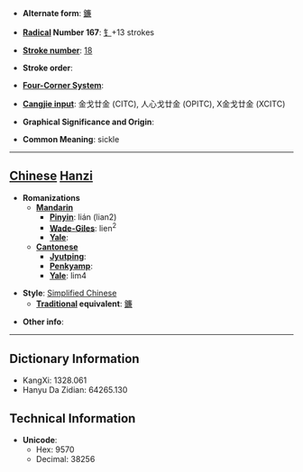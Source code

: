 * '''Alternate form''': [[鐮]]

* '''[[Wiktionary:Chinese radical index| Radical]] Number 167''': [[Wiktionary:Chinese radical index 钅|钅]]+13 strokes

* '''[[Wiktionary:Chinese total strokes index|Stroke number]]''': [[Wiktionary:Chinese total strokes index 18|18]]

* '''Stroke order''': 

* '''[[Wiktionary:Chinese four corner index|Four-Corner System]]''': 

* '''[[Wiktionary:Chinese Cangjie index|Cangjie input]]''': 金戈廿金 (CITC), 人心戈廿金 (OPITC), X金戈廿金 (XCITC)

* '''Graphical Significance and Origin''': 

* '''Common Meaning''': sickle

----

== [[Chinese]] [[Hanzi]] ==

* '''Romanizations'''
** '''[[Mandarin]]'''
*** '''[[Pinyin]]''': lián (lian2)
*** '''[[Wade-Giles]]''': lien<sup>2</sup>
*** '''[[Yale]]''': 
** '''[[Cantonese]]'''
*** '''[[Jyutping]]''':
*** '''[[Penkyamp]]''': 
*** '''[[Yale]]''': lim4

* '''Style''': [[Simplified Chinese]] 
** '''[[Traditional Chinese|Traditional]] equivalent''': [[鐮]]

* '''Other info''': 

----

== Dictionary Information ==

* KangXi: 1328.061
* Hanyu Da Zidian: 64265.130

== Technical Information ==

* '''Unicode''':
** Hex: 9570
** Decimal: 38256
